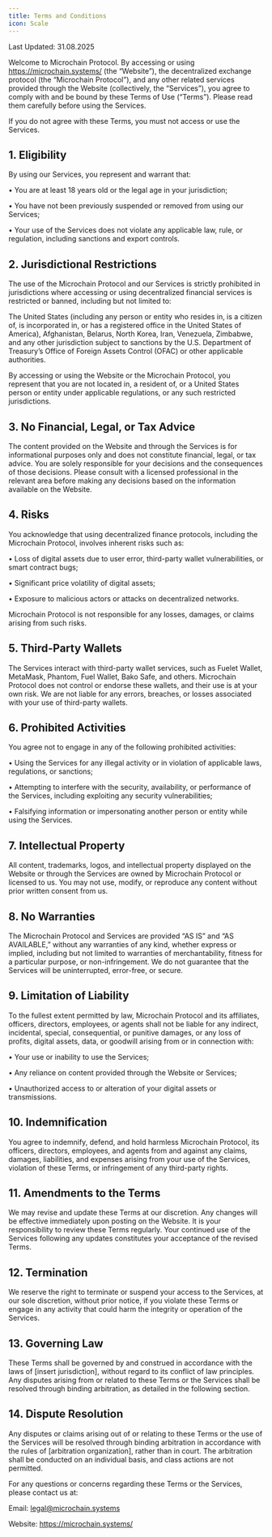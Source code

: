 ```yaml
---
title: Terms and Conditions
icon: Scale
---
```


Last Updated: 31.08.2025

Welcome to Microchain Protocol. By accessing or using https://microchain.systems/ (the “Website”), the decentralized exchange protocol (the “Microchain Protocol”), and any other related services provided through the Website (collectively, the “Services”), you agree to comply with and be bound by these Terms of Use (“Terms”). Please read them carefully before using the Services.

If you do not agree with these Terms, you must not access or use the Services.

## 1. Eligibility

By using our Services, you represent and warrant that:

• You are at least 18 years old or the legal age in your jurisdiction;

• You have not been previously suspended or removed from using our Services;

• Your use of the Services does not violate any applicable law, rule, or regulation, including sanctions and export controls.

## 2. Jurisdictional Restrictions

The use of the Microchain Protocol and our Services is strictly prohibited in jurisdictions where accessing or using decentralized financial services is restricted or banned, including but not limited to:

The United States (including any person or entity who resides in, is a citizen of, is incorporated in, or has a registered office in the United States of America), Afghanistan, Belarus, North Korea, Iran, Venezuela, Zimbabwe, and any other jurisdiction subject to sanctions by the U.S. Department of Treasury’s Office of Foreign Assets Control (OFAC) or other applicable authorities.

By accessing or using the Website or the Microchain Protocol, you represent that you are not located in, a resident of, or a United States person or entity under applicable regulations, or any such restricted jurisdictions.

## 3. No Financial, Legal, or Tax Advice

The content provided on the Website and through the Services is for informational purposes only and does not constitute financial, legal, or tax advice. You are solely responsible for your decisions and the consequences of those decisions. Please consult with a licensed professional in the relevant area before making any decisions based on the information available on the Website.

## 4. Risks

You acknowledge that using decentralized finance protocols, including the Microchain Protocol, involves inherent risks such as:

• Loss of digital assets due to user error, third-party wallet vulnerabilities, or smart contract bugs;

• Significant price volatility of digital assets;

• Exposure to malicious actors or attacks on decentralized networks.

Microchain Protocol is not responsible for any losses, damages, or claims arising from such risks.

## 5. Third-Party Wallets

The Services interact with third-party wallet services, such as Fuelet Wallet, MetaMask, Phantom, Fuel Wallet, Bako Safe, and others. Microchain Protocol does not control or endorse these wallets, and their use is at your own risk. We are not liable for any errors, breaches, or losses associated with your use of third-party wallets.

## 6. Prohibited Activities

You agree not to engage in any of the following prohibited activities:

• Using the Services for any illegal activity or in violation of applicable laws, regulations, or sanctions;

• Attempting to interfere with the security, availability, or performance of the Services, including exploiting any security vulnerabilities;

• Falsifying information or impersonating another person or entity while using the Services.

## 7. Intellectual Property

All content, trademarks, logos, and intellectual property displayed on the Website or through the Services are owned by Microchain Protocol or licensed to us. You may not use, modify, or reproduce any content without prior written consent from us.

## 8. No Warranties

The Microchain Protocol and Services are provided “AS IS” and “AS AVAILABLE,” without any warranties of any kind, whether express or implied, including but not limited to warranties of merchantability, fitness for a particular purpose, or non-infringement. We do not guarantee that the Services will be uninterrupted, error-free, or secure.

## 9. Limitation of Liability

To the fullest extent permitted by law, Microchain Protocol and its affiliates, officers, directors, employees, or agents shall not be liable for any indirect, incidental, special, consequential, or punitive damages, or any loss of profits, digital assets, data, or goodwill arising from or in connection with:

• Your use or inability to use the Services;

• Any reliance on content provided through the Website or Services;

• Unauthorized access to or alteration of your digital assets or transmissions.

## 10. Indemnification

You agree to indemnify, defend, and hold harmless Microchain Protocol, its officers, directors, employees, and agents from and against any claims, damages, liabilities, and expenses arising from your use of the Services, violation of these Terms, or infringement of any third-party rights.

## 11. Amendments to the Terms

We may revise and update these Terms at our discretion. Any changes will be effective immediately upon posting on the Website. It is your responsibility to review these Terms regularly. Your continued use of the Services following any updates constitutes your acceptance of the revised Terms.

## 12. Termination

We reserve the right to terminate or suspend your access to the Services, at our sole discretion, without prior notice, if you violate these Terms or engage in any activity that could harm the integrity or operation of the Services.

## 13. Governing Law

These Terms shall be governed by and construed in accordance with the laws of [insert jurisdiction], without regard to its conflict of law principles. Any disputes arising from or related to these Terms or the Services shall be resolved through binding arbitration, as detailed in the following section.

## 14. Dispute Resolution

Any disputes or claims arising out of or relating to these Terms or the use of the Services will be resolved through binding arbitration in accordance with the rules of [arbitration organization], rather than in court. The arbitration shall be conducted on an individual basis, and class actions are not permitted.

For any questions or concerns regarding these Terms or the Services, please contact us at:

Email: legal@microchain.systems

Website: https://microchain.systems/
